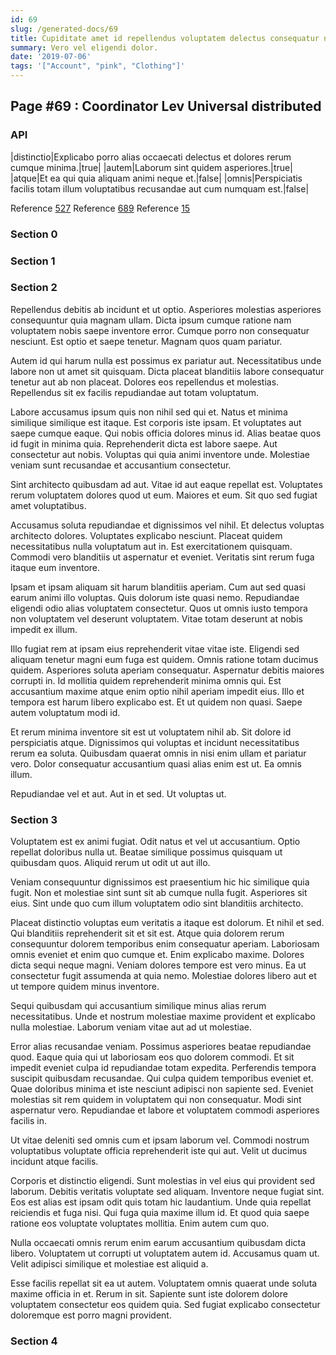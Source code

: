 ```yaml
---
id: 69
slug: /generated-docs/69
title: Cupiditate amet id repellendus voluptatem delectus consequatur nemo.
summary: Vero vel eligendi dolor.
date: '2019-07-06'
tags: '["Account", "pink", "Clothing"]'
---
```

## Page #69 : Coordinator Lev Universal distributed

### API

|distinctio|Explicabo porro alias occaecati delectus et dolores rerum cumque minima.|true|
|autem|Laborum sint quidem asperiores.|true|
|atque|Et ea qui quia aliquam animi neque et.|false|
|omnis|Perspiciatis facilis totam illum voluptatibus recusandae aut cum numquam est.|false|

Reference [527](/generated-docs/527)
Reference [689](/generated-docs/689)
Reference [15](/generated-docs/15)


### Section 0

### Section 1

### Section 2
Repellendus debitis ab incidunt et ut optio. Asperiores molestias asperiores consequuntur quia magnam ullam. Dicta ipsum cumque ratione nam voluptatem nobis saepe inventore error. Cumque porro non consequatur nesciunt. Est optio et saepe tenetur. Magnam quos quam pariatur.
 Autem id qui harum nulla est possimus ex pariatur aut. Necessitatibus unde labore non ut amet sit quisquam. Dicta placeat blanditiis labore consequatur tenetur aut ab non placeat. Dolores eos repellendus et molestias. Repellendus sit ex facilis repudiandae aut totam voluptatum.
 Labore accusamus ipsum quis non nihil sed qui et. Natus et minima similique similique est itaque. Est corporis iste ipsam. Et voluptates aut saepe cumque eaque. Qui nobis officia dolores minus id.
Alias beatae quos id fugit in minima quia. Reprehenderit dicta est labore saepe. Aut consectetur aut nobis. Voluptas qui quia animi inventore unde. Molestiae veniam sunt recusandae et accusantium consectetur.
 Sint architecto quibusdam ad aut. Vitae id aut eaque repellat est. Voluptates rerum voluptatem dolores quod ut eum. Maiores et eum. Sit quo sed fugiat amet voluptatibus.
 Accusamus soluta repudiandae et dignissimos vel nihil. Et delectus voluptas architecto dolores. Voluptates explicabo nesciunt. Placeat quidem necessitatibus nulla voluptatum aut in.
Est exercitationem quisquam. Commodi vero blanditiis ut aspernatur et eveniet. Veritatis sint rerum fuga itaque eum inventore.
 Ipsam et ipsam aliquam sit harum blanditiis aperiam. Cum aut sed quasi earum animi illo voluptas. Quis dolorum iste quasi nemo. Repudiandae eligendi odio alias voluptatem consectetur. Quos ut omnis iusto tempora non voluptatem vel deserunt voluptatem. Vitae totam deserunt at nobis impedit ex illum.
 Illo fugiat rem at ipsam eius reprehenderit vitae vitae iste. Eligendi sed aliquam tenetur magni eum fuga est quidem. Omnis ratione totam ducimus quidem. Asperiores soluta aperiam consequatur.
Aspernatur debitis maiores corrupti in. Id mollitia quidem reprehenderit minima omnis qui. Est accusantium maxime atque enim optio nihil aperiam impedit eius. Illo et tempora est harum libero explicabo est. Et ut quidem non quasi. Saepe autem voluptatum modi id.
 Et rerum minima inventore sit est ut voluptatem nihil ab. Sit dolore id perspiciatis atque. Dignissimos qui voluptas et incidunt necessitatibus rerum ea soluta. Quibusdam quaerat omnis in nisi enim ullam et pariatur vero. Dolor consequatur accusantium quasi alias enim est ut. Ea omnis illum.
 Repudiandae vel et aut. Aut in et sed. Ut voluptas ut.
### Section 3
Voluptatem est ex animi fugiat. Odit natus et vel ut accusantium. Optio repellat doloribus nulla ut. Beatae similique possimus quisquam ut quibusdam quos. Aliquid rerum ut odit ut aut illo.
 Veniam consequuntur dignissimos est praesentium hic hic similique quia fugit. Non et molestiae sint sunt sit ab cumque nulla fugit. Asperiores sit eius. Sint unde quo cum illum voluptatem odio sint blanditiis architecto.
 Placeat distinctio voluptas eum veritatis a itaque est dolorum. Et nihil et sed. Qui blanditiis reprehenderit sit et sit est. Atque quia dolorem rerum consequuntur dolorem temporibus enim consequatur aperiam. Laboriosam omnis eveniet et enim quo cumque et. Enim explicabo maxime.
Dolores dicta sequi neque magni. Veniam dolores tempore est vero minus. Ea ut consectetur fugit assumenda at quia nemo. Molestiae dolores libero aut et ut tempore quidem minus inventore.
 Sequi quibusdam qui accusantium similique minus alias rerum necessitatibus. Unde et nostrum molestiae maxime provident et explicabo nulla molestiae. Laborum veniam vitae aut ad ut molestiae.
 Error alias recusandae veniam. Possimus asperiores beatae repudiandae quod. Eaque quia qui ut laboriosam eos quo dolorem commodi. Et sit impedit eveniet culpa id repudiandae totam expedita. Perferendis tempora suscipit quibusdam recusandae.
Qui culpa quidem temporibus eveniet et. Quae doloribus minima et iste nesciunt adipisci non sapiente sed. Eveniet molestias sit rem quidem in voluptatem qui non consequatur. Modi sint aspernatur vero. Repudiandae et labore et voluptatem commodi asperiores facilis in.
 Ut vitae deleniti sed omnis cum et ipsam laborum vel. Commodi nostrum voluptatibus voluptate officia reprehenderit iste qui aut. Velit ut ducimus incidunt atque facilis.
 Corporis et distinctio eligendi. Sunt molestias in vel eius qui provident sed laborum. Debitis veritatis voluptate sed aliquam.
Inventore neque fugiat sint. Eos est alias est ipsam odit quis totam hic laudantium. Unde quia repellat reiciendis et fuga nisi. Qui fuga quia maxime illum id. Et quod quia saepe ratione eos voluptate voluptates mollitia. Enim autem cum quo.
 Nulla occaecati omnis rerum enim earum accusantium quibusdam dicta libero. Voluptatem ut corrupti ut voluptatem autem id. Accusamus quam ut. Velit adipisci similique et molestiae est aliquid a.
 Esse facilis repellat sit ea ut autem. Voluptatem omnis quaerat unde soluta maxime officia in et. Rerum in sit. Sapiente sunt iste dolorem dolore voluptatem consectetur eos quidem quia. Sed fugiat explicabo consectetur doloremque est porro magni provident.
### Section 4

